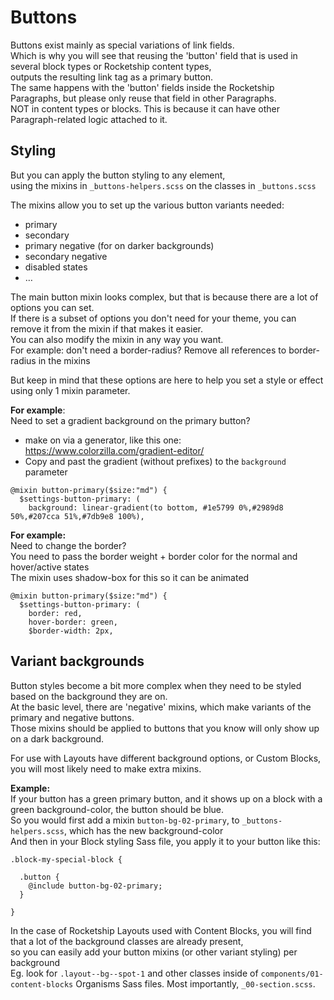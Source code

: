 
# Buttons

Buttons exist mainly as special variations of link fields. <br />
Which is why you will see that reusing the 'button' field that is used in several block types or Rocketship content types, <br />
outputs the resulting link tag as a primary button.<br />
The same happens with the 'button' fields inside the Rocketship Paragraphs, but please only reuse that field in other Paragraphs.<br />
NOT in content types or blocks. This is because it can have other Paragraph-related logic attached to it.


## Styling

But you can apply the button styling to any element, <br />
using the mixins in `_buttons-helpers.scss` on the classes in `_buttons.scss`<br />

The mixins allow you to set up the various button variants needed:
- primary
- secondary
- primary negative (for on darker backgrounds)
- secondary negative
- disabled states
- …

The main button mixin looks complex, but that is because there are a lot of options you can set. <br />
If there is a subset of options you don't need for your theme, you can remove it from the mixin if that makes it easier.<br />
You can also modify the mixin in any way you want.<br />
For example: don't need a border-radius? Remove all references to border-radius in the mixins

But keep in mind that these options are here to help you set a style or effect using only 1 mixin parameter.<br />

**For example**:<br />
Need to set a gradient background on the primary button?
- make on via a generator, like this one: https://www.colorzilla.com/gradient-editor/
- Copy and past the gradient (without prefixes) to the `background` parameter<br />
```
@mixin button-primary($size:"md") {
  $settings-button-primary: (
    background: linear-gradient(to bottom, #1e5799 0%,#2989d8 50%,#207cca 51%,#7db9e8 100%),
```
**For example:**<br />
Need to change the border? <br />
You need to pass the border weight + border color for the normal and hover/active states<br />
The mixin uses shadow-box for this so it can be animated<br />
```
@mixin button-primary($size:"md") {
  $settings-button-primary: (
    border: red,
    hover-border: green,
    $border-width: 2px,
```

## Variant backgrounds

Button styles become a bit more complex when they need to be styled based on the background they are on.<br />
At the basic level, there are 'negative' mixins, which make variants of the primary and negative buttons.<br />
Those mixins should be applied to buttons that you know will only show up on a dark background.

For use with Layouts have different background options, or Custom Blocks, you will most likely need to make extra mixins.<br />

**Example:**<br />
If your button has a green primary button, and it shows up on a block with a green background-color, the button should be blue.<br />
So you would first add a mixin `button-bg-02-primary`, to `_buttons-helpers.scss`, which has the new background-color<br />
And then in your Block styling Sass file, you apply it to your button like this:
```
.block-my-special-block {

  .button {
    @include button-bg-02-primary;
  }

}
```

In the case of Rocketship Layouts used with Content Blocks, you will find that a lot of the background classes are already present,<br />
so you can easily add your button mixins (or other variant styling) per background <br />
Eg. look for `.layout--bg--spot-1` and other classes inside of `components/01-content-blocks` Organisms Sass files. Most importantly, `_00-section.scss`.

